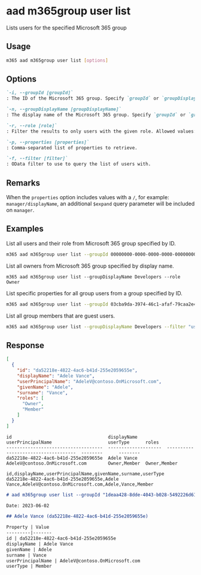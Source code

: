 
# aad m365group user list

Lists users for the specified Microsoft 365 group

## Usage

```sh
m365 aad m365group user list [options]
```

## Options

```md definition-list
`-i, --groupId [groupId]`
: The ID of the Microsoft 365 group. Specify `groupId` or `groupDisplayName` but not both.

`-n, --groupDisplayName [groupDisplayName]`
: The display name of the Microsoft 365 group. Specify `groupId` or `groupDisplayName` but not both.

`-r, --role [role]`
: Filter the results to only users with the given role. Allowed values: `Owner`, `Member`, or (Deprecated) `Guest`.

`-p, --properties [properties]`
: Comma-separated list of properties to retrieve.

`-f, --filter [filter]`
: OData filter to use to query the list of users with.
```

<Global />

## Remarks

When the `properties` option includes values with a `/`, for example: `manager/displayName`, an additional `$expand` query parameter will be included on `manager`.

## Examples

List all users and their role from Microsoft 365 group specified by ID.

```sh
m365 aad m365group user list --groupId 00000000-0000-0000-0000-000000000000
```

List all owners from Microsoft 365 group specified by display name.

```
m365 aad m365group user list --groupDisplayName Developers --role Owner
```

List specific properties for all group users from a group specified by ID.

```sh
m365 aad m365group user list --groupId 03cba9da-3974-46c1-afaf-79caa2e45bbe --properties "id,jobTitle,companyName,accountEnabled"
```

List all group members that are guest users.

```sh
m365 aad m365group user list --groupDisplayName Developers --filter "userType eq 'Guest'"
```

## Response

<Tabs>
  <TabItem value="JSON">

  ```json
  [
    {
      "id": "da52218e-4822-4ac6-b41d-255e2059655e",
      "displayName": "Adele Vance",
      "userPrincipalName": "AdeleV@contoso.OnMicrosoft.com",
      "givenName": "Adele",
      "surname": "Vance",
      "roles": [
        "Owner",
        "Member"
      ]
    }
  ]
  ```

  </TabItem>
  <TabItem value="Text">

  ```text
  id                                    displayName           userPrincipalName                     userType      roles
  ------------------------------------  --------------------  ------------------------------------  --------      --------
  da52218e-4822-4ac6-b41d-255e2059655e  Adele Vance           AdeleV@contoso.OnMicrosoft.com        Owner,Member  Owner,Member
  ```

  </TabItem>
  <TabItem value="CSV">

  ```csv
  id,displayName,userPrincipalName,givenName,surname,userType
  da52218e-4822-4ac6-b41d-255e2059655e,Adele Vance,AdeleV@contoso.OnMicrosoft.com,Adele,Vance,Member
  ```

  </TabItem>
  <TabItem value="Markdown">

  ```md
  # aad m365group user list --groupId "1deaa428-8dde-4043-b028-5492226d6114"

  Date: 2023-06-02

  ## Adele Vance (da52218e-4822-4ac6-b41d-255e2059655e)

  Property | Value
  ---------|-------
  id | da52218e-4822-4ac6-b41d-255e2059655e
  displayName | Adele Vance
  givenName | Adele
  surname | Vance
  userPrincipalName | AdeleV@contoso.OnMicrosoft.com
  userType | Member
  ```

  </TabItem>
</Tabs>
